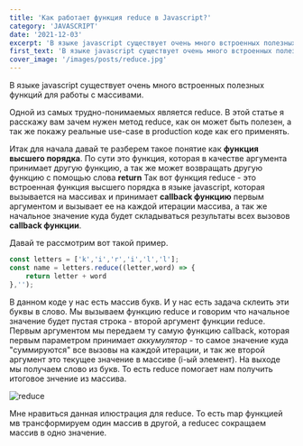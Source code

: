 ```yaml
---
title: 'Как работает функция reduce в Javascript?'
category: 'JAVASCRIPT'
date: '2021-12-03'
excerpt: 'В языке javascript существует очень много встроенных полезных функций'
first_text: 'В языке javascript существует очень много встроенных полезных функций для работы с массивами.'
cover_image: '/images/posts/reduce.jpg'
---
```


В языке javascript существует очень много встроенных полезных функций для работы с массивами.

Одной из самых трудно-понимаемых является reduce. В этой статье я расскажу вам зачем нужен метод reduce, как он может быть полезен, а так же покажу реальные use-case в production коде как его применять.

Итак для начала давай те разберем такое понятие как **функция высшего порядка**. По сути это функция, которая в качестве аргумента принимает другую функцию, а так же может возвращать другую функцию с помощью слова **return** Так вот функция reduce - это встроенная функция высшего порядка в языке javascript, которая вызывается на массивах и принимает **callback функцию** первым аргументом и вызывает ее на каждой итерации массива, а так же начальное значение куда будет складываться результаты всех вызовов **callback функции**.

Давай те рассмотрим вот такой пример.

```javascript
const letters = ['k','i','r','i','l','l'];
const name = letters.reduce((letter,word) => {
    return letter + word
},'');
```

В данном коде у нас есть массив букв. И у нас есть задача склеить эти буквы в слово. Мы вызываем функцию reduce и говорим что начальное значение будет пустая строка - второй аргумент функции reduce. Первым аргументом мы передаем ту самую функцию callback, которая первым параметром принимает *аккумулятор* - то самое значение куда "суммируются" все вызовы на каждой итерации, и так же второй аргумент это текущее значение в массиве (i-ый элемент). На выходе мы получаем слово из букв. То есть reduce помогает нам получить итоговое знчение из массива.

![reduce](/images/posts/reduce-sandwich.jpg)

Мне нравиться данная илюстрация для reduce. То есть map функцией мв трансформируем один массив в другой, а reducec сокращаем массив в одно значение.
